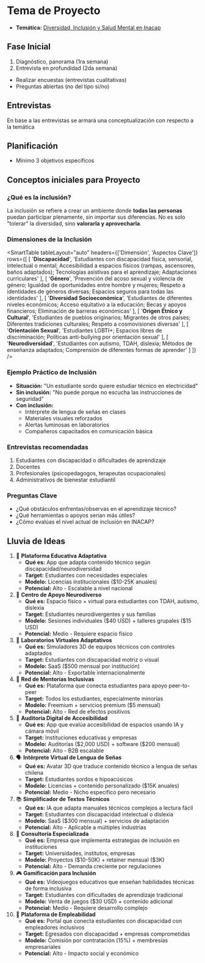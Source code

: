# Tema de Proyecto

- **Temática:** [Diversidad, Inclusión y Salud Mental en Inacap](/inacap/fvie01/docs/tema_proyecto.pdf)

## Fase Inicial

1. Diagnóstico, panorama (1ra semana)
2. Entrevista en profundidad (2da semana)

- Realizar encuestas (entrevistas cualitativas)
- Preguntas abiertas (no del tipo si/no)

## Entrevistas
En base a las entrevistas se armará una conceptualización con respecto a la temática

## Planificación
- Mínimo 3 objetivos específicos
 

## Conceptos iniciales para Proyecto

### ¿Qué es la inclusión?
La inclusión se refiere a crear un ambiente donde **todas las personas** puedan participar plenamente, sin importar sus diferencias. No es solo "tolerar" la diversidad, sino **valorarla y aprovecharla**.

### Dimensiones de la Inclusión

<SmartTable
	tableLayout="auto"
	headers={['Dimensión', 'Aspectos Clave']}
	rows={[
		[
			'**Discapacidad**',
			'Estudiantes con discapacidad física, sensorial, intelectual o mental; Accesibilidad a espacios físicos (rampas, ascensores, baños adaptados); Tecnologías asistivas para el aprendizaje; Adaptaciones curriculares'
		],
		[
			'**Género**',
			'Prevención del acoso sexual y violencia de género; Igualdad de oportunidades entre hombre y mujeres; Respeto a identidades de géneros diversas; Espacios seguros para todas las identidades'
		],
		[
			'**Diversidad Socioeconómica**',
			'Estudiantes de diferentes niveles económicos; Acceso equitativo a la educación; Becas y apoyos financieros; Eliminación de barreras económicas'
		],
		[
			'**Origen Étnico y Cultural**',
			'Estudiantes de pueblos originarios; Migrantes de otros países; Diferentes tradiciones culturales; Respeto a cosmovisiones diversas'
		],
		[
			'**Orientación Sexual**',
			'Estudiantes LGBTI+; Espacios libres de discriminación; Políticas anti-bullying por orientación sexual'
		],
		[
			'**Neurodiversidad**',
			'Estudiantes con autismo, TDAH, dislexia; Métodos de enseñanza adaptados; Comprensión de diferentes formas de aprender'
		]
	]}
/>

### Ejemplo Práctico de Inclusión

- **Situación:** "Un estudiante sordo quiere estudiar técnico en electricidad"
- **Sin inclusión:** "No puede porque no escucha las instrucciones de seguridad"
- **Con inclusión:**
    - Intérprete de lengua de señas en clases
    - Materiales visuales reforzados
    - Alertas luminosas en laboratorios
    - Compañeros capacitados en comunicación básica

### Entrevistas recomendadas

1. Estudiantes con discapacidad o dificultades de aprendizaje
2. Docentes
3. Profesionales (psicopedagogos, terapeutas ocupacionales)
4. Administrativos de bienestar estudiantil

### Preguntas Clave

- ¿Qué obstáculos enfrentas/observas en el aprendizaje técnico?
- ¿Qué herramientas o apoyos serían más útiles?
- ¿Cómo evalúas el nivel actual de inclusión en INACAP?

## Lluvia de Ideas

1. 📱 **Plataforma Educativa Adaptativa**
    - **Qué es:** App que adapta contenido técnico según discapacidad/neurodiversidad
    - **Target:** Estudiantes con necesidades especiales
    - **Modelo:** Licencias institucionales (\$10-25K anuales)
    - **Potencial:** Alto - Escalable a nivel nacional
2. 🧠 **Centro de Apoyo Neurodiverso**
    - **Qué es:** Espacio físico + virtual para estudiantes con TDAH, autismo, dislexia
    - **Target:** Estudiantes neurodivergentes y sus familias
    - **Modelo:** Sesiones individuales (\$40 USD) + talleres grupales (\$15 USD)
    - **Potencial:** Medio - Requiere espacio físico
3. 🔧 **Laboratorios Virtuales Adaptativos**
    - **Qué es:** Simuladores 3D de equipos técnicos con controles adaptados
    - **Target:** Estudiantes con discapacidad motriz o visual
    - **Modelo:** SaaS (\$500 mensual por institución)
    - **Potencial:** Alto - Exportable internacionalmente
4. 👥 **Red de Mentorías Inclusivas**
    - **Qué es:** Plataforma que conecta estudiantes para apoyo peer-to-peer
    - **Target:** Todos los estudiantes, especialmente minorías
    - **Modelo:** Freemium + servicios premium (\$5 mensual)
    - **Potencial:** Alto - Red de efectos positivos
5. 🎯 **Auditoría Digital de Accesibilidad**
    - **Qué es:** App que evalúa accesibilidad de espacios usando IA y cámara móvil
    - **Target:** Instituciones educativas y empresas
    - **Modelo:** Auditorías (\$2,000 USD) + software (\$200 mensual)
    - **Potencial:** Alto - B2B escalable
6. 🗣️ **Intérprete Virtual de Lengua de Señas**
    - **Qué es:** Avatar 3D que traduce contenido técnico a lengua de señas chilena
    - **Target:** Estudiantes sordos e hipoacúsicos
    - **Modelo:** Licencias + contenido personalizado (\$15K anuales)
    - **Potencial:** Medio - Nicho específico pero necesario
7. 📚 **Simplificador de Textos Técnicos**
    - **Qué es:** IA que adapta manuales técnicos complejos a lectura fácil
    - **Target:** Estudiantes con discapacidad intelectual o dislexia
    - **Modelo:** SaaS (\$300 mensual) + servicios de adaptación
    - **Potencial:** Alto - Aplicable a múltiples industrias
8. 🏢 **Consultoría Especializada**
    - **Qué es:** Empresa que implementa estrategias de inclusión en instituciones
    - **Target:** Universidades, institutos, empresas
    - **Modelo:** Proyectos (\$10-50K) + retainer mensual (\$3K)
    - **Potencial:** Alto - Demanda creciente por regulaciones
9. 🎮 **Gamificación para Inclusión**
    - **Qué es:** Videojuegos educativos que enseñan habilidades técnicas de forma inclusiva
    - **Target:** Estudiantes con dificultades de aprendizaje tradicional
    - **Modelo:** Venta de juegos (\$30 USD) + contenido adicional
    - **Potencial:** Medio - Requiere desarrollo complejo
10. 🚀 **Plataforma de Empleabilidad**
    - **Qué es:** Portal que conecta estudiantes con discapacidad con empleadores inclusivos
    - **Target:** Egresados con discapacidad + empresas comprometidas
    - **Modelo:** Comisión por contratación (15%) + membresías empresariales
    - **Potencial:** Alto - Impacto social y económico